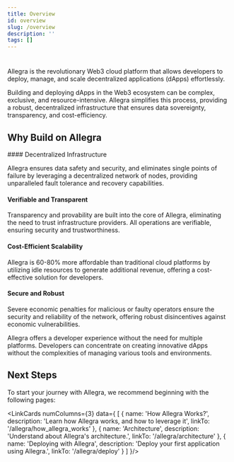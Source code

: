 ```yaml
---
title: Overview
id: overview
slug: /overview
description: ''
tags: []
---
```



#

<ImageComponent className="main-page-logo" wrapperClass="main-page-theme"/>

Allegra is the revolutionary Web3 cloud platform that allows developers to deploy, manage, and scale decentralized applications (dApps) effortlessly.

Building and deploying dApps in the Web3 ecosystem can be complex, exclusive, and resource-intensive. Allegra simplifies this process, providing a robust, decentralized infrastructure that ensures data sovereignty, transparency, and cost-efficiency.

## Why Build on Allegra

<Steps showNumbers={false}>
#### Decentralized Infrastructure

Allegra ensures data safety and security, and eliminates single points of failure by leveraging a decentralized network of nodes, providing unparalleled fault tolerance and recovery capabilities.

#### Verifiable and Transparent

Transparency and provability are built into the core of Allegra, eliminating the need to trust infrastructure providers. All operations are verifiable, ensuring security and trustworthiness.

#### Cost-Efficient Scalability

Allegra is 60-80% more affordable than traditional cloud platforms by utilizing idle resources to generate additional revenue, offering a cost-effective solution for developers.

#### Secure and Robust

Severe economic penalties for malicious or faulty operators ensure the security and reliability of the network, offering robust disincentives against economic vulnerabilities.

</Steps>

Allegra offers a developer experience without the need for multiple platforms. Developers can concentrate on creating innovative dApps without the complexities of managing various tools and environments.

## Next Steps

To start your journey with Allegra, we recommend beginning with the following pages:

<LinkCards numColumns={3} data={
  [
    {
      name: 'How Allegra Works?',
      description: 'Learn how Allegra works, and how to leverage it',
      linkTo: '/allegra/how_allegra_works'
    },
    {
      name: 'Architecture',
      description: 'Understand about Allegra\'s architecture.',
      linkTo: '/allegra/architecture'
    },
    {
      name: 'Deploying with Allegra',
      description: 'Deploy your first application using Allegra.',
      linkTo: '/allegra/deploy'
    }
  ]
}/>
